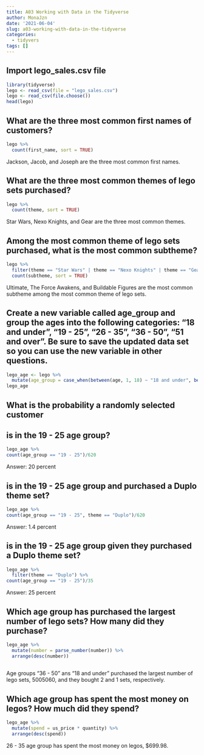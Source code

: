 ```yaml
---
title: A03 Working with Data in the Tidyverse
author: MonaJzn
date: '2021-06-04'
slug: a03-working-with-data-in-the-tidyverse
categories:
  - tidyvers
tags: []
---
```

## Import lego_sales.csv file
```r
library(tidyverse)
lego <- read_csv(file = "lego_sales.csv")
lego <- read_csv(file.choose())
head(lego)
```
## What are the three most common first names of customers?
```r
lego %>%
  count(first_name, sort = TRUE)
```
Jackson, Jacob, and Joseph are the three most common first names.

## What are the three most common themes of lego sets purchased?
```r
lego %>%
  count(theme, sort = TRUE)
```
Star Wars, Nexo Knights, and Gear are the three most common themes.

## Among the most common theme of lego sets purchased, what is the most common subtheme?
```r
lego %>%
  filter(theme == "Star Wars" | theme == "Nexo Knights" | theme == "Gear") %>%
  count(subtheme, sort = TRUE)
```
Ultimate, The Force Awakens, and Buildable Figures are the most common subtheme among the most common theme of lego sets.

## Create a new variable called age_group and group the ages into the following categories: “18 and under”, “19 - 25”, “26 - 35”, “36 - 50”, “51 and over”. Be sure to save the updated data set so you can use the new variable in other questions.
```r
lego_age <- lego %>%
  mutate(age_group = case_when(between(age, 1, 18) ~ "18 and under", between(age, 19, 25) ~ "19 - 25", between(age, 26, 35) ~ "26 - 35", between(age, 36, 50) ~ "36 - 50", between(age, 51, 68) ~ "51 and over"))
lego_age
```
## What is the probability a randomly selected customer
## is in the 19 - 25 age group?
```r
lego_age %>%
count(age_group == "19 - 25")/620

```
Answer: 20 percent

## is in the 19 - 25 age group and purchased a Duplo theme set?
```r
lego_age %>%
count(age_group == "19 - 25", theme == "Duplo")/620

```
Answer: 1.4 percent

## is in the 19 - 25 age group given they purchased a Duplo theme set?
```r
lego_age %>%
  filter(theme == "Duplo") %>%
count(age_group == "19 - 25")/35

```
Answer: 25 percent

## Which age group has purchased the largest number of lego sets? How many did they purchase?

```r
lego_age %>%
  mutate(number = parse_number(number)) %>%
  arrange(desc(number))
  
```
Age groups "36 - 50" ans "18 and under" purchased the largest number of lego sets, 5005060, and they bought 2 and 1 sets, respectively.

## Which age group has spent the most money on legos? How much did they spend?
```r
lego_age %>%
  mutate(spend = us_price * quantity) %>%
  arrange(desc(spend))
```
26 - 35 age group has spent the most money on legos, $699.98.

##

